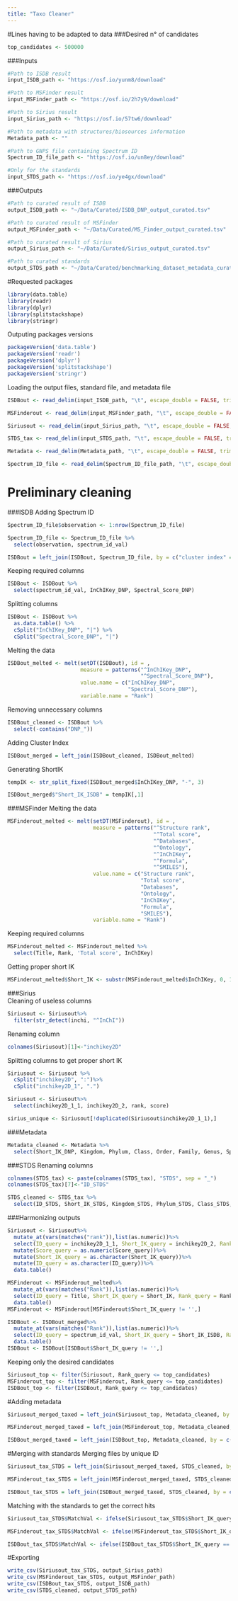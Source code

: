 ```yaml
---
title: "Taxo Cleaner"
---
```



#Lines having to be adapted to data
###Desired n° of candidates 
```r
top_candidates <- 500000
```

###Inputs
```r
#Path to ISDB result
input_ISDB_path <- "https://osf.io/yunm8/download"

#Path to MSFinder result
input_MSFinder_path <- "https://osf.io/2h7y9/download"

#Path to Sirius result
input_Sirius_path <- "https://osf.io/57tw6/download"

#Path to metadata with structures/biosources information
Metadata_path <- ""

#Path to GNPS file containing Spectrum ID
Spectrum_ID_file_path <- "https://osf.io/un8ey/download"

#Only for the standards
input_STDS_path <- "https://osf.io/ye4gx/download"
```

###Outputs
```r
#Path to curated result of ISDB
output_ISDB_path <- "~/Data/Curated/ISDB_DNP_output_curated.tsv"

#Path to curated result of MSFinder
output_MSFinder_path <- "~/Data/Curated/MS_Finder_output_curated.tsv"

#Path to curated result of Sirius
output_Sirius_path <- "~/Data/Curated/Sirius_output_curated.tsv"

#Path to curated standards
output_STDS_path <- "~/Data/Curated/benchmarking_dataset_metadata_curated.tsv"
```

#Requested packages
```r
library(data.table)
library(readr)
library(dplyr)
library(splitstackshape)
library(stringr)
```

Outputing packages versions
```r
packageVersion('data.table')
packageVersion('readr')
packageVersion('dplyr')
packageVersion('splitstackshape')
packageVersion('stringr')
```

Loading the output files, standard file, and metadata file
```r
ISDBout <- read_delim(input_ISDB_path, "\t", escape_double = FALSE, trim_ws = TRUE)

MSFinderout <- read_delim(input_MSFinder_path, "\t", escape_double = FALSE, trim_ws = TRUE)

Siriusout <- read_delim(input_Sirius_path, "\t", escape_double = FALSE, trim_ws = TRUE)

STDS_tax <- read_delim(input_STDS_path, "\t", escape_double = FALSE, trim_ws = TRUE)

Metadata <- read_delim(Metadata_path, "\t", escape_double = FALSE, trim_ws = TRUE)

Spectrum_ID_file <- read_delim(Spectrum_ID_file_path, "\t", escape_double = FALSE, trim_ws = TRUE)
```

# Preliminary cleaning
###ISDB
Adding Spectrum ID
```r
Spectrum_ID_file$observation <- 1:nrow(Spectrum_ID_file)

Spectrum_ID_file <- Spectrum_ID_file %>%
  select(observation, spectrum_id_val)

ISDBout = left_join(ISDBout, Spectrum_ID_file, by = c("cluster index" = "observation"), match = "all")
```

Keeping required columns
```r
ISDBout <- ISDBout %>% 
  select(spectrum_id_val, InChIKey_DNP, Spectral_Score_DNP)
```

Splitting columns
```r
ISDBout <- ISDBout %>%
  as.data.table() %>%
  cSplit("InChIKey_DNP", "|") %>%
  cSplit("Spectral_Score_DNP", "|")
```

Melting the data
```r
ISDBout_melted <- melt(setDT(ISDBout), id = ,
                       measure = patterns("^InChIKey_DNP",
                                          "^Spectral_Score_DNP"), 
                       value.name = c("InChIKey_DNP", 
                                      "Spectral_Score_DNP"),
                       variable.name = "Rank")
```

Removing unnecessary columns
```r
ISDBout_cleaned <- ISDBout %>%
  select(-contains("DNP_"))
```

Adding Cluster Index
```r
ISDBout_merged = left_join(ISDBout_cleaned, ISDBout_melted)
```

Generating ShortIK
```r
tempIK <- str_split_fixed(ISDBout_merged$InChIKey_DNP, "-", 3)

ISDBout_merged$"Short_IK_ISDB" = tempIK[,1]
```

###MSFinder
Melting the data
```r
MSFinderout_melted <- melt(setDT(MSFinderout), id = ,
                           measure = patterns("^Structure rank",
                                              "^Total score",
                                              "^Databases",
                                              "^Ontology",
                                              "^InChIKey",
                                              "^Formula",
                                              "^SMILES"),
                           value.name = c("Structure rank",
                                          "Total score",
                                          "Databases",
                                          "Ontology",
                                          "InChIKey",
                                          "Formula",
                                          "SMILES"),
                           variable.name = "Rank")
```

Keeping required columns
```r
MSFinderout_melted <- MSFinderout_melted %>% 
  select(Title, Rank, 'Total score', InChIKey)
```

Getting proper short IK
```r
MSFinderout_melted$Short_IK <- substr(MSFinderout_melted$InChIKey, 0, 14)
```

###Sirius  
Cleaning of useless columns
```r
Siriusout <- Siriusout%>%
  filter(str_detect(inchi, "^InChI"))
```

Renaming column
```r
colnames(Siriusout)[1]<-"inchikey2D"
```

Splitting columns to get proper short IK
```r
Siriusout <- Siriusout %>%
  cSplit("inchikey2D", ":")%>%
  cSplit("inchikey2D_1", ".")
```


```r
Siriusout <- Siriusout%>%
  select(inchikey2D_1_1, inchikey2D_2, rank, score)
```

```r
sirius_unique <- Siriusout[!duplicated(Siriusout$inchikey2D_1_1),]
```

###Metadata
```r
Metadata_cleaned <- Metadata %>% 
  select(Short_IK_DNP, Kingdom, Phylum, Class, Order, Family, Genus, Species, Subspecies, Kingdom_cf, Superclass_cf, Class_cf, Subclass_cf, Parent_Level_1_cf, Parent_Level_2_cf, Parent_Level_3_cf, Parent_Level_4_cf, Parent_Level_5_cf, Parent_Level_6_cf, Accurate_Mass)
```

###STDS
Renaming columns
```r
colnames(STDS_tax) <- paste(colnames(STDS_tax), "STDS", sep = "_")
colnames(STDS_tax)[7]<-"ID_STDS"
```

```r
STDS_cleaned <- STDS_tax %>% 
  select(ID_STDS, Short_IK_STDS, Kingdom_STDS, Phylum_STDS, Class_STDS, Order_STDS, Family_STDS, Genus_STDS, Species_STDS, Subspecies_STDS, Kingdom_cf_STDS, Superclass_cf_STDS, Class_cf_STDS, Subclass_cf_STDS, Parent_Level_1_cf_STDS, Parent_Level_2_cf_STDS, Parent_Level_3_cf_STDS, Parent_Level_4_cf_STDS, Parent_Level_5_cf_STDS, Parent_Level_6_cf_STDS, Accurate_Mass_STDS, pepmass_val_STDS, sourceinstr_val_STDS, lib_val_STDS)
```

###Harmonizing outputs
```r
Siriusout <- Siriusout%>%
  mutate_at(vars(matches("rank")),list(as.numeric))%>%
  select(ID_query = inchikey2D_1_1, Short_IK_query = inchikey2D_2, Rank_query = rank, Score_query = score)%>%
  mutate(Score_query = as.numeric(Score_query))%>%
  mutate(Short_IK_query = as.character(Short_IK_query))%>%
  mutate(ID_query = as.character(ID_query))%>%
  data.table()

MSFinderout <- MSFinderout_melted%>%
  mutate_at(vars(matches("Rank")),list(as.numeric))%>%
  select(ID_query = Title, Short_IK_query = Short_IK, Rank_query = Rank, Score_query =`Total score`)%>%
  data.table()
MSFinderout <- MSFinderout[MSFinderout$Short_IK_query != '',]

ISDBout <- ISDBout_merged%>%
  mutate_at(vars(matches("Rank")),list(as.numeric))%>%
  select(ID_query = spectrum_id_val, Short_IK_query = Short_IK_ISDB, Rank_query = Rank, Score_query = Spectral_Score_DNP) %>%
  data.table()
ISDBout <- ISDBout[ISDBout$Short_IK_query != '',]
```

Keeping only the desired candidates
```r
Siriusout_top <- filter(Siriusout, Rank_query <= top_candidates)
MSFinderout_top <- filter(MSFinderout, Rank_query <= top_candidates)
ISDBout_top <- filter(ISDBout, Rank_query <= top_candidates)
```

#Adding metadata
```r
Siriusout_merged_taxed = left_join(Siriusout_top, Metadata_cleaned, by = c("Short_IK_query" = "Short_IK_DNP"), match = "all")

MSFinderout_merged_taxed = left_join(MSFinderout_top, Metadata_cleaned, by = c("Short_IK_query" = "Short_IK_DNP"), match = "all")

ISDBout_merged_taxed = left_join(ISDBout_top, Metadata_cleaned, by = c("Short_IK_query" = "Short_IK_DNP"), match = "all")
```

#Merging with standards
Merging files by unique ID
```r
Siriusout_tax_STDS = left_join(Siriusout_merged_taxed, STDS_cleaned, by = c("ID_query" = "ID_STDS"), match = "all")

MSFinderout_tax_STDS = left_join(MSFinderout_merged_taxed, STDS_cleaned, by = c("ID_query" = "ID_STDS"), match = "all")

ISDBout_tax_STDS = left_join(ISDBout_merged_taxed, STDS_cleaned, by = c("ID_query" = "ID_STDS"), match = "all")
```

Matching with the standards to get the correct hits
```r
Siriusout_tax_STDS$MatchVal <- ifelse(Siriusout_tax_STDS$Short_IK_query == Siriusout_tax_STDS$Short_IK_STDS, "Match", "NoMatch")

MSFinderout_tax_STDS$MatchVal <- ifelse(MSFinderout_tax_STDS$Short_IK_query == MSFinderout_tax_STDS$Short_IK_STDS, "Match", "NoMatch")

ISDBout_tax_STDS$MatchVal <- ifelse(ISDBout_tax_STDS$Short_IK_query == ISDBout_tax_STDS$Short_IK_STDS, "Match", "NoMatch")
```

#Exporting
```r
write_csv(Siriusout_tax_STDS, output_Sirius_path)
write_csv(MSFinderout_tax_STDS, output_MSFinder_path)
write_csv(ISDBout_tax_STDS, output_ISDB_path)
write_csv(STDS_cleaned, output_STDS_path)
```